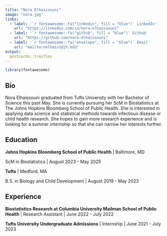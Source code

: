```yaml
---
title: "Nora Elhaissouni"
image: "nora.jpg"
links:
  - label: '`r fontawesome::fa("linkedin", fill = "blue")` LinkedIn'
    url: "https://linkedin.com/in/nora-elhaissouni"
  - label: '`r fontawesome::fa("github", fill = "blue")` Github'
    url: "https://github.com/nora-elhaissouni"
  - label: '`r fontawesome::fa("envelope", fill = "blue")` Email'
    url: "mailto:nelhais1@jh.edu"
output:
  postcards::trestles
---
```

```r
library(fontawesome)
```
## Bio

Nora Elhaissouni graduated from Tufts University with her Bachelor of Science this past May. She is currently pursuing her ScM in Biostatistics at The Johns Hopkins Bloomberg School of Public Health. She is interested in applying data science and statistical methods towards infectious disease or child health research. She hopes to gain more research experience and is looking for a summer internship so that she can narrow her interests further.

## Education

**Johns Hopkins Bloomberg School of Public Health** | Baltimore, MD

ScM in Biostatistics | August 2023 - May 2025

**Tufts** | Medford, MA

B.S. in Biology and Child Development | August 2019 - May 2023

## Experience

**Biostatistics Research at Columbia University Mailman School of Public Health** | Research Assistant | June 2022 - July 2022

**Tufts University Undergraduate Admissions** | Internship | June 2021 - July 2023


